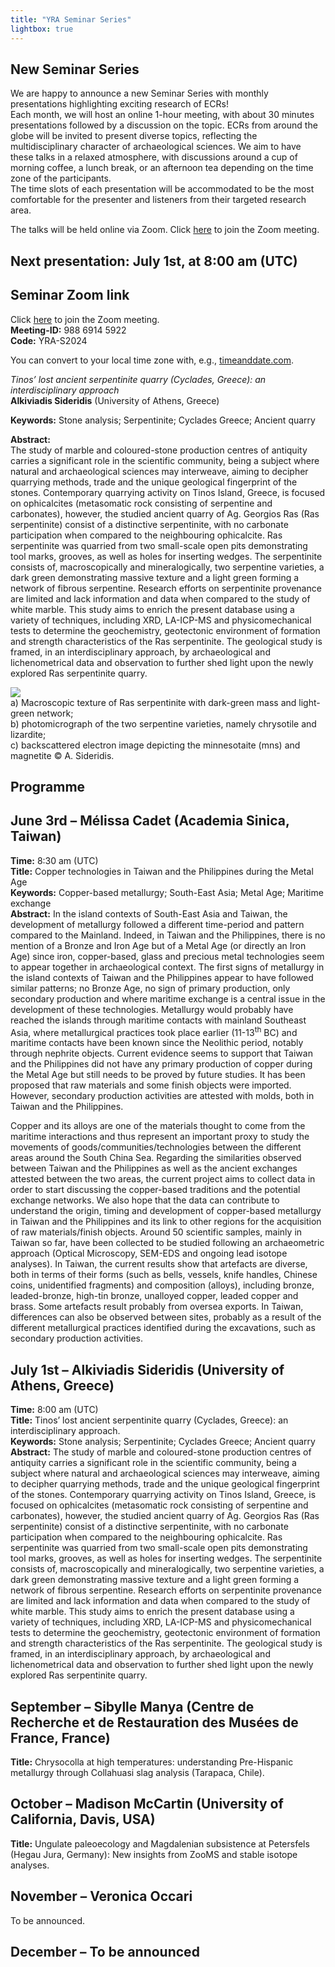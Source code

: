 ```yaml
---
title: "YRA Seminar Series"
lightbox: true
---
```


## New Seminar Series

We are happy to announce a new Seminar Series with monthly presentations highlighting exciting research of ECRs!  
Each month, we will host an online 1-hour meeting, with about 30 minutes presentations followed by a discussion on the topic. ECRs from around the globe will be invited to present diverse topics, reflecting the multidisciplinary character of archaeological sciences. We aim to have these talks in a relaxed atmosphere, with discussions around a cup of morning coffee, a lunch break, or an afternoon tea depending on the time zone of the participants.  
The time slots of each presentation will be accommodated to be the most comfortable for the presenter and listeners from their targeted research area.

The talks will be held online via Zoom. Click [here](https://zoom.us/j/98869145922?pwd=dWMyVkNIT0NrNjBTUlp1Z0phOGl3UT09) to join the Zoom meeting.

## Next presentation: July 1st, at 8:00 am (UTC)

::: {.column-margin}

::: {.callout}
## Seminar Zoom link 
Click [here](https://zoom.us/j/98869145922?pwd=dWMyVkNIT0NrNjBTUlp1Z0phOGl3UT09) to join the Zoom meeting.  
**Meeting-ID:** 988 6914 5922  
**Code:** YRA-S2024  
:::

You can convert to your local time zone with, e.g., [timeanddate.com](https://www.timeanddate.com/worldclock/converter.html?iso=20240502T130000).

:::

*Tinos’ lost ancient serpentinite quarry (Cyclades, Greece): an interdisciplinary approach*  
**Alkiviadis Sideridis** (University of Athens, Greece)

**Keywords:** Stone analysis; Serpentinite; Cyclades Greece; Ancient quarry      

**Abstract:**  
The study of marble and coloured-stone production centres of antiquity carries a significant role in the scientific community, being a subject where natural and archaeological sciences may interweave, aiming to decipher quarrying methods, trade and the unique geological fingerprint of the stones. Contemporary quarrying activity on Tinos Island, Greece, is focused on ophicalcites (metasomatic rock consisting of serpentine and carbonates), however, the studied ancient quarry of Ag. Georgios Ras (Ras serpentinite) consist of a distinctive serpentinite, with no carbonate participation when compared to the neighbouring ophicalcite. Ras serpentinite was quarried from two small-scale open pits demonstrating tool marks, grooves, as well as holes for inserting wedges. The serpentinite consists of, macroscopically and mineralogically, two serpentine varieties, a dark green demonstrating massive texture and a light green forming a network of fibrous serpentine. Research efforts on serpentinite provenance are limited and lack information and data when compared to the study of white marble. This study aims to enrich the present database using a variety of techniques, including XRD, LA-ICP-MS and physicomechanical tests to determine the geochemistry, geotectonic environment of formation and strength characteristics of the Ras serpentinite. The geological study is framed, in an interdisciplinary approach, by archaeological and lichenometrical data and observation to further shed light upon the newly explored Ras serpentinite quarry. 

![](assets/img/Seminar/2024-07_Sideridis.png)  
a) Macroscopic texture of Ras serpentinite with dark-green mass and light-green network;  
b) photomicrograph of the two serpentine varieties, namely chrysotile and lizardite;  
c) backscattered electron image depicting the minnesotaite (mns) and magnetite © A. Sideridis.

## Programme

::: {.callout-note collapse="true" appearance="minimal"}
## June 3rd – Mélissa Cadet (Academia Sinica, Taiwan)
**Time:** 8:30 am (UTC)  
**Title:** Copper technologies in Taiwan and the Philippines during the Metal Age  
**Keywords:** Copper-based metallurgy; South-East Asia; Metal Age; Maritime exchange  
**Abstract:** In the island contexts of South-East Asia and Taiwan, the development of metallurgy followed a different time-period and pattern compared to the Mainland. Indeed, in Taiwan and the Philippines, there is no mention of a Bronze and Iron Age but of a Metal Age (or directly an Iron Age) since iron, copper-based, glass and precious metal technologies seem to appear together in archaeological context. The first signs of metallurgy in the island contexts of Taiwan and the Philippines appear to have followed similar patterns; no Bronze Age, no sign of primary production, only secondary production and where maritime exchange is a central issue in the development of these technologies. Metallurgy would probably have reached the islands through maritime contacts with mainland Southeast Asia, where metallurgical practices took place earlier (11-13^th^ BC) and maritime contacts have been known since the Neolithic period, notably through nephrite objects. Current evidence seems to support that Taiwan and the Philippines did not have any primary production of copper during the Metal Age but still needs to be proved by future studies. It has been proposed that raw materials and some finish objects were imported. However, secondary production activities are attested with molds, both in Taiwan and the Philippines. 

Copper and its alloys are one of the materials thought to come from the maritime interactions and thus represent an important proxy to study the movements of goods/communities/technologies between the different areas around the South China Sea. Regarding the similarities observed between Taiwan and the Philippines as well as the ancient exchanges attested between the two areas, the current project aims to collect data in order to start discussing the copper-based traditions and the potential exchange networks.  We also hope that the data can contribute to understand the origin, timing and development of copper-based metallurgy in Taiwan and the Philippines and its link to other regions for the acquisition of raw materials/finish objects. Around 50 scientific samples, mainly in Taiwan so far, have been collected to be studied following an archaeometric approach (Optical Microscopy, SEM-EDS and ongoing lead isotope analyses). In Taiwan, the current results show that artefacts are diverse, both in terms of their forms (such as bells, vessels, knife handles, Chinese coins, unidentified fragments) and composition (alloys), including bronze, leaded-bronze, high-tin bronze, unalloyed copper, leaded copper and brass. Some artefacts result probably from oversea exports. In Taiwan, differences can also be observed between sites, probably as a result of the different metallurgical practices identified during the excavations, such as secondary production activities.  
:::

::: {.callout-note collapse="true" appearance="minimal"}
## July 1st – Alkiviadis Sideridis (University of Athens, Greece)
**Time:** 8:00 am (UTC)  
**Title:** Tinos’ lost ancient serpentinite quarry (Cyclades, Greece): an interdisciplinary approach.  
**Keywords:** Stone analysis; Serpentinite; Cyclades Greece; Ancient quarry  
**Abstract:** The study of marble and coloured-stone production centres of antiquity carries a significant role in the scientific community, being a subject where natural and archaeological sciences may interweave, aiming to decipher quarrying methods, trade and the unique geological fingerprint of the stones. Contemporary quarrying activity on Tinos Island, Greece, is focused on ophicalcites (metasomatic rock consisting of serpentine and carbonates), however, the studied ancient quarry of Ag. Georgios Ras (Ras serpentinite) consist of a distinctive serpentinite, with no carbonate participation when compared to the neighbouring ophicalcite. Ras serpentinite was quarried from two small-scale open pits demonstrating tool marks, grooves, as well as holes for inserting wedges. The serpentinite consists of, macroscopically and mineralogically, two serpentine varieties, a dark green demonstrating massive texture and a light green forming a network of fibrous serpentine. Research efforts on serpentinite provenance are limited and lack information and data when compared to the study of white marble. This study aims to enrich the present database using a variety of techniques, including XRD, LA-ICP-MS and physicomechanical tests to determine the geochemistry, geotectonic environment of formation and strength characteristics of the Ras serpentinite. The geological study is framed, in an interdisciplinary approach, by archaeological and lichenometrical data and observation to further shed light upon the newly explored Ras serpentinite quarry. 
:::

::: {.callout-note collapse="true" appearance="minimal"}
## September – Sibylle Manya (Centre de Recherche et de Restauration des Musées de France, France)
**Title:** Chrysocolla at high temperatures: understanding Pre-Hispanic metallurgy through Collahuasi slag analysis (Tarapaca, Chile).
:::

::: {.callout-note collapse="true" appearance="minimal"}
## October – Madison McCartin (University of California, Davis, USA)
**Title:** Ungulate paleoecology and Magdalenian subsistence at Petersfels (Hegau Jura, Germany): New insights from ZooMS and stable isotope analyses.
:::

::: {.callout-note collapse="true" appearance="minimal"}
## November – Veronica Occari
To be announced.
:::

::: {.callout-note collapse="true" appearance="minimal"}
## December – To be announced
 
:::

<!--
::: {.callout-note collapse="true" appearance="minimal"}
## Date – Speaker (Affiliation)
**Title:** Title.  
**Keywords:** List of co-authors.  
**Abstract:** Abstract.  
:::
-->